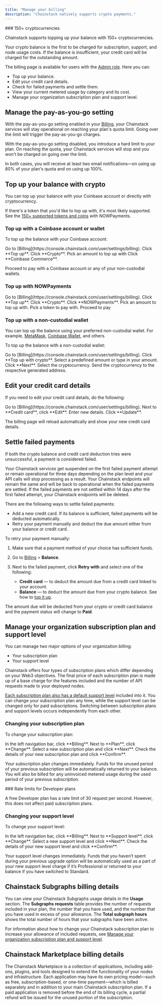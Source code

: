 ```yaml
---
title: "Manage your billing"
description: "Chainstack natively supports crypto payments."
---
```



<Info>
   ### 150+ cryptocurrencies

   Chainstack supports topping up your balance with 150+ cryptocurrencies.
</Info>

 Your crypto balance is the first to be charged for subscription, support, and node usage costs. If the balance is insufficient, your credit card will be charged for the outstanding amount.

 The billing page is available for users with the [Admin role](/docs/manage-your-organization#users-and-their-roles). Here you can:

 * Top up your balance.
 * Edit your credit card details.
 * Check for failed payments and settle them.
 * View your current metered usage by category and its cost.
 * Manage your organization subscription plan and support level.

 ## Manage the pay-as-you-go setting

 With the pay-as-you-go setting enabled in your [Billing](https://console.chainstack.com/user/settings/billing), your Chainstack services will stay operational on reaching your plan's quota limit. Going over the limit will trigger the pay-as-you-go charges.

 With the pay-as-you-go setting disabled, you introduce a hard limit to your plan. On reaching the quota, your Chainstack services will stop and you won't be charged on going over the limit.

 In both cases, you will receive at least two email notifications—on using up 80% of your plan's quota and on using up 100%.

 ## Top up your balance with crypto

 You can top up your balance with your Coinbase account or directly with cryptocurrency.

 If there's a token that you'd like to top up with, it's most likely supported. See the [150+ supported tokens and coins](https://nowpayments.io/supported-coins) with NOWPayments.

 ### Top up with a Coinbase account or wallet

 To top up the balance with your Coinbase account:

 <Steps>
   <Step>
     Go to [Billing](https://console.chainstack.com/user/settings/billing).
   </Step>
   <Step>
     Click **Top up**.
   </Step>
   <Step>
     Click **Crypto**.
   </Step>
   <Step>
     Pick an amount to top up with
   </Step>
   <Step>
     Click **Coinbase Commerce**.
   </Step>
 </Steps>

 Proceed to pay with a Coinbase account or any of your non-custodial wallets.

 ### Top up with NOWPayments

<Steps>
  <Step>
    Go to [Billing](https://console.chainstack.com/user/settings/billing).
  </Step>
  <Step>
    Click **Top up**.
  </Step>
  <Step>
    Click **Crypto**.
  </Step>
  <Step>
    Click **NOWPayments**.
  </Step>
  <Step>
    Pick an amount to top up with.
  </Step>
  <Step>
    Pick a token to pay with. Proceed to pay
  </Step>
</Steps>

 ### Top up with a non-custodial wallet

 You can top up the balance using your preferred non-custodial wallet. For example, [MetaMask](https://metamask.io/), [Coinbase Wallet](https://www.coinbase.com/wallet), and others.

 To top up the balance with a non-custodial wallet:

<Steps>
  <Step>
    Go to [Billing](https://console.chainstack.com/user/settings/billing).
  </Step>
  <Step>
    Click **Top up with crypto**.
  </Step>
  <Step>
    Select a predefined amount or type in your amount. Click **Next**.
  </Step>
  <Step>
    Select the cryptocurrency.
  </Step>
  <Step>
    Send the cryptocurrency to the respective generated address.
  </Step>
</Steps>

 ## Edit your credit card details

 If you need to edit your credit card details, do the following:

<Steps>
  <Step>
    Go to [Billing](https://console.chainstack.com/user/settings/billing).
  </Step>
  <Step>
    Next to **Credit card**, click **Edit**.
  </Step>
  <Step>
    Enter new details.
  </Step>
  <Step>
    Click **Update**.
  </Step>
</Steps>

 The billing page will reload automatically and show your new credit card details.

 ## Settle failed payments

 If both the crypto balance and credit card deduction tries were unsuccessful, a payment is considered failed.

 Your Chainstack services get suspended on the first failed payment attempt or remain operational for three days depending on the plan level and your API calls will stop processing as a result. Your Chainstack endpoints will remain the same and will be back to operational when the failed payments are settled. If the failed payments are not settled within 14 days after the first failed attempt, your Chainstack endpoints will be deleted.

 There are the following ways to settle failed payments:

 * Add a new credit card. If its balance is sufficient, failed payments will be deducted automatically.
 * Retry your payment manually and deduct the due amount either from your balance or credit card.

 To retry your payment manually:

 1. Make sure that a payment method of your choice has sufficient funds.

 2. Go to [Billing](https://console.chainstack.com/user/settings/billing) > **Balance**.

 3. Next to the failed payment, click **Retry with** and select one of the following:

    * **Credit card** — to deduct the amount due from a credit card linked to your account.
    * **Balance** — to deduct the amount due from your crypto balance. See how to [top it up](/docs/manage-your-billing#top-up-your-balance-with-crypto).

 The amount due will be deducted from your crypto or credit card balance and the payment status will change to **Paid**.

 ## Manage your organization subscription plan and support level

 You can manage two major options of your organization billing:

 * Your subscription plan
 * Your support level

 Chainstack offers four types of subscription plans which differ depending on your Web3 objectives. The final price of each subscription plan is made up of a base charge for the features included and the number of API requests made to your deployed nodes.

 [Each subscription plan also has a default support level](https://chainstack.com/pricing/) included into it. You can change your subscription plan any time, while the support level can be changed only for paid subscriptions. Switching between subscription plans and support levels occurs independently from each other.

 ### Changing your subscription plan

 To change your subscription plan:

<Steps>
  <Step>
    In the left navigation bar, click **Billing**.
  </Step>
  <Step>
    Next to **Plan**, click **Change**.
  </Step>
  <Step>
    Select a new subscription plan and click **Next**.
  </Step>
  <Step>
    Check the details of your new subscription plan and click **Confirm**.
  </Step>
</Steps>

 Your subscription plan changes immediately. Funds for the unused period of your previous subscription will be automatically returned to your balance. You will also be billed for any uninvoiced metered usage during the used period of your previous subscription.

<Warning>
  ### Rate limits for Developer plans

  A free Developer plan has a rate limit of 30 request per second. However, this does not affect paid subscription plans.
</Warning>

### Changing your support level

 To change your support level:

<Steps>
  <Step>
    In the left navigation bar, click **Billing**.
  </Step>
  <Step>
    Next to **Support level**, click **Change**.
  </Step>
  <Step>
    Select a new support level and click **Next**.
  </Step>
  <Step>
    Check the details of your new support level and click **Confirm**.
  </Step>
</Steps>

 Your support level changes immediately. Funds that you haven’t spent during your previous upgrade option will be automatically used as a part of your new support level charge if it’s Professional or returned to your balance if you have switched to Standard.

 ## Chainstack Subgraphs billing details

 You can view your Chainstack Subgraphs usage details in the **Usage** section. The **Subgraphs requests** table provides the number of requests included in your plan, the number that you have used, and the number that you have used in excess of your allowance. The **Total subgraph hours** shows the total number of hours that your subgraphs have been active.

 For information about how to change your Chainstack subscription plan to increase your allowance of included requests, see [Manage your organization subscription plan and support level](#manage-your-organization-subscription-plan-and-support-level).

 ## Chainstack Marketplace billing details

 The Chainstack Marketplace is a collection of applications, including add-ons, plugins, and tools designed to extend the functionality of your nodes and infrastructure. Each application may have its own pricing model—such as free, subscription-based, or one-time payment—which is billed separately and in addition to your main Chainstack subscription plan. If a paid application is removed before the end of its billing cycle, a partial refund will be issued for the unused portion of the subscription.